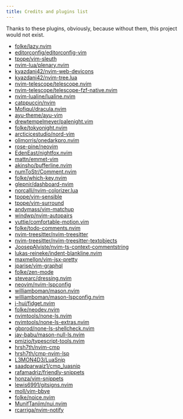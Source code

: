```yaml
--- 
title: Credits and plugins list
--- 
```


Thanks to these plugins, obviously, because without them, this project would not exist.

- [folke/lazy.nvim](https://github.com/folke/lazy.nvim)
- [editorconfig/editorconfig-vim](https://github.com/editorconfig/editorconfig-vim)
- [tpope/vim-sleuth](https://github.com/tpope/vim-sleuth)
- [nvim-lua/plenary.nvim](https://github.com/nvim-lua/plenary.nvim)
- [kyazdani42/nvim-web-devicons](https://github.com/kyazdani42/nvim-web-devicons)
- [kyazdani42/nvim-tree.lua](https://github.com/kyazdani42/nvim-tree.lua)
- [nvim-telescope/telescope.nvim](https://github.com/nvim-telescope/telescope.nvim)
- [nvim-telescope/telescope-fzf-native.nvim](https://github.com/nvim-telescope/telescope-fzf-native.nvim)
- [nvim-lualine/lualine.nvim](https://github.com/nvim-lualine/lualine.nvim)
- [catppuccin/nvim](https://github.com/catppuccin/nvim)
- [Mofiqul/dracula.nvim](https://github.com/Mofiqul/dracula.nvim)
- [ayu-theme/ayu-vim](https://github.com/ayu-theme/ayu-vim)
- [drewtempelmeyer/palenight.vim](https://github.com/drewtempelmeyer/palenight.vim)
- [folke/tokyonight.nvim](https://github.com/folke/tokyonight.nvim)
- [arcticicestudio/nord-vim](https://github.com/arcticicestudio/nord-vim)
- [olimorris/onedarkpro.nvim](https://github.com/olimorris/onedarkpro.nvim)
- [rose-pine/neovim](https://github.com/rose-pine/neovim)
- [EdenEast/nightfox.nvim](https://github.com/EdenEast/nightfox.nvim)
- [mattn/emmet-vim](https://github.com/mattn/emmet-vim)
- [akinsho/bufferline.nvim](https://github.com/akinsho/bufferline.nvim)
- [numToStr/Comment.nvim](https://github.com/numToStr/Comment.nvim)
- [folke/which-key.nvim](https://github.com/folke/which-key.nvim)
- [glepnir/dashboard-nvim](https://github.com/glepnir/dashboard-nvim)
- [norcalli/nvim-colorizer.lua](https://github.com/norcalli/nvim-colorizer.lua)
- [tpope/vim-sensible](https://github.com/tpope/vim-sensible)
- [tpope/vim-surround](https://github.com/tpope/vim-surround)
- [andymass/vim-matchup](https://github.com/andymass/vim-matchup)
- [windwp/nvim-autopairs](https://github.com/windwp/nvim-autopairs)
- [yuttie/comfortable-motion.vim](https://github.com/yuttie/comfortable-motion.vim)
- [folke/todo-comments.nvim](https://github.com/folke/todo-comments.nvim)
- [nvim-treesitter/nvim-treesitter](https://github.com/nvim-treesitter/nvim-treesitter)
- [nvim-treesitter/nvim-treesitter-textobjects](https://github.com/nvim-treesitter/nvim-treesitter-textobjects)
- [JoosepAlviste/nvim-ts-context-commentstring](https://github.com/JoosepAlviste/nvim-ts-context-commentstring)
- [lukas-reineke/indent-blankline.nvim](https://github.com/lukas-reineke/indent-blankline.nvim)
- [maxmellon/vim-jsx-pretty](https://github.com/maxmellon/vim-jsx-pretty)
- [jparise/vim-graphql](https://github.com/jparise/vim-graphql)
- [folke/zen-mode](https://github.com/folke/zen-mode)
- [stevearc/dressing.nvim](https://github.com/stevearc/dressing.nvim)
- [neovim/nvim-lspconfig](https://github.com/neovim/nvim-lspconfig)
- [williamboman/mason.nvim](https://github.com/williamboman/mason.nvim)
- [williamboman/mason-lspconfig.nvim](https://github.com/williamboman/mason-lspconfig.nvim)
- [j-hui/fidget.nvim](https://github.com/j-hui/fidget.nvim)
- [folke/neodev.nvim](https://github.com/folke/neodev.nvim)
- [nvimtools/none-ls.nvim](https://github.com/nvimtools/none-ls.nvim)
- [nvimtools/none-ls-extras.nvim](https://github.com/nvimtools/none-ls-extras.nvim)
- [gbprod/none-ls-shellcheck.nvim](https://github.com/gbprod/none-ls-shellcheck.nvim)
- [jay-babu/mason-null-ls.nvim](https://github.com/jay-babu/mason-null-ls.nvim)
- [pmizio/typescript-tools.nvim](https://github.com/pmizio/typescript-tools.nvim)
- [hrsh7th/nvim-cmp](https://github.com/hrsh7th/nvim-cmp)
- [hrsh7th/cmp-nvim-lsp](https://github.com/hrsh7th/cmp-nvim-lsp)
- [L3MON4D3/LuaSnip](https://github.com/L3MON4D3/LuaSnip)
- [saadparwaiz1/cmp_luasnip](https://github.com/saadparwaiz1/cmp_luasnip)
- [rafamadriz/friendly-snippets](https://github.com/rafamadriz/friendly-snippets)
- [honza/vim-snippets](https://github.com/honza/vim-snippets)
- [lewis6991/gitsigns.nvim](https://github.com/lewis6991/gitsigns.nvim)
- [moll/vim-bbye](https://github.com/moll/vim-bbye)
- [folke/noice.nvim](https://github.com/folke/noice.nvim)
- [MunifTanjim/nui.nvim](https://github.com/MunifTanjim/nui.nvim)
- [rcarriga/nvim-notify](https://github.com/rcarriga/nvim-notify)
